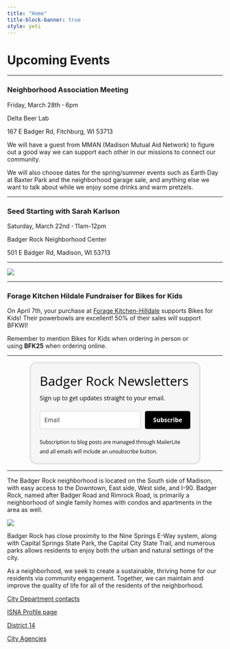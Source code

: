 ```yaml
---
title: "Home"
title-block-banner: true
style: yeti
---
```


# Upcoming Events

------------------------------------------------------------------------

### Neighborhood Association Meeting

Friday, March 28th **⋅** 6pm

Delta Beer Lab

167 E Badger Rd, Fitchburg, WI 53713

We will have a guest from MMAN (Madison Mutual Aid Network) to figure out a good way we can support each other in our missions to connect our community.

We will also choose dates for the spring/summer events such as Earth Day at Baxter Park and the neighborhood garage sale, and anything else we want to talk about while we enjoy some drinks and warm pretzels.

------------------------------------------------------------------------

### Seed Starting with Sarah Karlson

Saturday, March 22nd **⋅** 11am-12pm

Badger Rock Neighborhood Center

501 E Badger Rd, Madison, WI 53713

------------------------------------------------------------------------

![](images/2025-giveaway-volunteer-poster-768x995.jpg)

------------------------------------------------------------------------

### Forage Kitchen Hildale Fundraiser for Bikes for Kids

On April 7th, your purchase at [Forage Kitchen-Hilldale](https://www.google.com/url?q=https://www.facebook.com/events/633300979164724/?__cft__%5B0%5D%3DAZU3vEmahkOYOYug3h9ufV5fl9_VqS9Rg1wADgn3e5CsNpf6abvEx3eyq3VUhW755JNoU6s29cA9VJRtHWqmGi_z0MOF598NVGdweBDtmIRfbpfNAkQ3OYxBAds7qQ9r2xa_L6YEfkKf_IPnaFq9wYDelys6M7fypne_lF5Rm-9kuehjqbt7jdwFTW9KJd2bRts%26__tn__%3D-UK-R&sa=D&source=calendar&usd=2&usg=AOvVaw1wMTj_lUgAUgx5wC8iKU4P) supports Bikes for Kids! Their powerbowls are excellent! 50% of their sales will support BFKWI!

Remember to mention Bikes for Kids when ordering in person or using **BFK25** when ordering online. 

------------------------------------------------------------------------

```{=html}
<style type="text/css">@import url("https://assets.mlcdn.com/fonts.css?version=1664978");</style>
    <style type="text/css">
    /* LOADER */
    .ml-form-embedSubmitLoad {
      display: inline-block;
      width: 20px;
      height: 20px;
    }

    .g-recaptcha {
    transform: scale(1);
    -webkit-transform: scale(1);
    transform-origin: 0 0;
    -webkit-transform-origin: 0 0;
    height: ;
    }

    .sr-only {
      position: absolute;
      width: 1px;
      height: 1px;
      padding: 0;
      margin: -1px;
      overflow: hidden;
      clip: rect(0,0,0,0);
      border: 0;
    }

    .ml-form-embedSubmitLoad:after {
      content: " ";
      display: block;
      width: 11px;
      height: 11px;
      margin: 1px;
      border-radius: 50%;
      border: 4px solid #fff;
    border-color: #ffffff #ffffff #ffffff transparent;
    animation: ml-form-embedSubmitLoad 1.2s linear infinite;
    }
    @keyframes ml-form-embedSubmitLoad {
      0% {
      transform: rotate(0deg);
      }
      100% {
      transform: rotate(360deg);
      }
    }
      #mlb2-1743391.ml-form-embedContainer {
        box-sizing: border-box;
        display: table;
        margin: 0 auto;
        position: static;
        width: 100% !important;
      }
      #mlb2-1743391.ml-form-embedContainer h4,
      #mlb2-1743391.ml-form-embedContainer p,
      #mlb2-1743391.ml-form-embedContainer span,
      #mlb2-1743391.ml-form-embedContainer button {
        text-transform: none !important;
        letter-spacing: normal !important;
      }
      #mlb2-1743391.ml-form-embedContainer .ml-form-embedWrapper {
        background-color: #f6f6f6;
        
        border-width: 4px;
        border-color: #e6e6e6;
        border-radius: 16px;
        border-style: solid;
        box-sizing: border-box;
        display: inline-block !important;
        margin: 0;
        padding: 0;
        position: relative;
              }
      #mlb2-1743391.ml-form-embedContainer .ml-form-embedWrapper.embedPopup,
      #mlb2-1743391.ml-form-embedContainer .ml-form-embedWrapper.embedDefault { width: 400px; }
      #mlb2-1743391.ml-form-embedContainer .ml-form-embedWrapper.embedForm { max-width: 400px; width: 100%; }
      #mlb2-1743391.ml-form-embedContainer .ml-form-align-left { text-align: left; }
      #mlb2-1743391.ml-form-embedContainer .ml-form-align-center { text-align: center; }
      #mlb2-1743391.ml-form-embedContainer .ml-form-align-default { display: table-cell !important; vertical-align: middle !important; text-align: center !important; }
      #mlb2-1743391.ml-form-embedContainer .ml-form-align-right { text-align: right; }
      #mlb2-1743391.ml-form-embedContainer .ml-form-embedWrapper .ml-form-embedHeader img {
        border-top-left-radius: 16px;
        border-top-right-radius: 16px;
        height: auto;
        margin: 0 auto !important;
        max-width: 100%;
        width: undefinedpx;
      }
      #mlb2-1743391.ml-form-embedContainer .ml-form-embedWrapper .ml-form-embedBody,
      #mlb2-1743391.ml-form-embedContainer .ml-form-embedWrapper .ml-form-successBody {
        padding: 20px 20px 0 20px;
      }
      #mlb2-1743391.ml-form-embedContainer .ml-form-embedWrapper .ml-form-embedBody.ml-form-embedBodyHorizontal {
        padding-bottom: 0;
      }
      #mlb2-1743391.ml-form-embedContainer .ml-form-embedWrapper .ml-form-embedBody .ml-form-embedContent,
      #mlb2-1743391.ml-form-embedContainer .ml-form-embedWrapper .ml-form-successBody .ml-form-successContent {
        text-align: left;
        margin: 0 0 20px 0;
      }
      #mlb2-1743391.ml-form-embedContainer .ml-form-embedWrapper .ml-form-embedBody .ml-form-embedContent h4,
      #mlb2-1743391.ml-form-embedContainer .ml-form-embedWrapper .ml-form-successBody .ml-form-successContent h4 {
        color: #000000;
        font-family: 'Open Sans', Arial, Helvetica, sans-serif;
        font-size: 30px;
        font-weight: 400;
        margin: 0 0 10px 0;
        text-align: left;
        word-break: break-word;
      }
      #mlb2-1743391.ml-form-embedContainer .ml-form-embedWrapper .ml-form-embedBody .ml-form-embedContent p,
      #mlb2-1743391.ml-form-embedContainer .ml-form-embedWrapper .ml-form-successBody .ml-form-successContent p {
        color: #000000;
        font-family: 'Open Sans', Arial, Helvetica, sans-serif;
        font-size: 14px;
        font-weight: 400;
        line-height: 20px;
        margin: 0 0 10px 0;
        text-align: left;
      }
      #mlb2-1743391.ml-form-embedContainer .ml-form-embedWrapper .ml-form-embedBody .ml-form-embedContent ul,
      #mlb2-1743391.ml-form-embedContainer .ml-form-embedWrapper .ml-form-embedBody .ml-form-embedContent ol,
      #mlb2-1743391.ml-form-embedContainer .ml-form-embedWrapper .ml-form-successBody .ml-form-successContent ul,
      #mlb2-1743391.ml-form-embedContainer .ml-form-embedWrapper .ml-form-successBody .ml-form-successContent ol {
        color: #000000;
        font-family: 'Open Sans', Arial, Helvetica, sans-serif;
        font-size: 14px;
      }
      #mlb2-1743391.ml-form-embedContainer .ml-form-embedWrapper .ml-form-embedBody .ml-form-embedContent ol ol,
      #mlb2-1743391.ml-form-embedContainer .ml-form-embedWrapper .ml-form-successBody .ml-form-successContent ol ol {
        list-style-type: lower-alpha;
      }
      #mlb2-1743391.ml-form-embedContainer .ml-form-embedWrapper .ml-form-embedBody .ml-form-embedContent ol ol ol,
      #mlb2-1743391.ml-form-embedContainer .ml-form-embedWrapper .ml-form-successBody .ml-form-successContent ol ol ol {
        list-style-type: lower-roman;
      }
      #mlb2-1743391.ml-form-embedContainer .ml-form-embedWrapper .ml-form-embedBody .ml-form-embedContent p a,
      #mlb2-1743391.ml-form-embedContainer .ml-form-embedWrapper .ml-form-successBody .ml-form-successContent p a {
        color: #000000;
        text-decoration: underline;
      }

      #mlb2-1743391.ml-form-embedContainer .ml-form-embedWrapper .ml-block-form .ml-field-group {
        text-align: left!important;
      }

      #mlb2-1743391.ml-form-embedContainer .ml-form-embedWrapper .ml-block-form .ml-field-group label {
        margin-bottom: 5px;
        color: #333333;
        font-size: 14px;
        font-family: 'Open Sans', Arial, Helvetica, sans-serif;
        font-weight: bold; font-style: normal; text-decoration: none;;
        display: inline-block;
        line-height: 20px;
      }
      #mlb2-1743391.ml-form-embedContainer .ml-form-embedWrapper .ml-form-embedBody .ml-form-embedContent p:last-child,
      #mlb2-1743391.ml-form-embedContainer .ml-form-embedWrapper .ml-form-successBody .ml-form-successContent p:last-child {
        margin: 0;
      }
      #mlb2-1743391.ml-form-embedContainer .ml-form-embedWrapper .ml-form-embedBody form {
        margin: 0;
        width: 100%;
      }
      #mlb2-1743391.ml-form-embedContainer .ml-form-embedWrapper .ml-form-embedBody .ml-form-formContent,
      #mlb2-1743391.ml-form-embedContainer .ml-form-embedWrapper .ml-form-embedBody .ml-form-checkboxRow {
        margin: 0 0 20px 0;
        width: 100%;
      }
      #mlb2-1743391.ml-form-embedContainer .ml-form-embedWrapper .ml-form-embedBody .ml-form-checkboxRow {
        float: left;
      }
      #mlb2-1743391.ml-form-embedContainer .ml-form-embedWrapper .ml-form-embedBody .ml-form-formContent.horozintalForm {
        margin: 0;
        padding: 0 0 20px 0;
        width: 100%;
        height: auto;
        float: left;
      }
      #mlb2-1743391.ml-form-embedContainer .ml-form-embedWrapper .ml-form-embedBody .ml-form-fieldRow {
        margin: 0 0 10px 0;
        width: 100%;
      }
      #mlb2-1743391.ml-form-embedContainer .ml-form-embedWrapper .ml-form-embedBody .ml-form-fieldRow.ml-last-item {
        margin: 0;
      }
      #mlb2-1743391.ml-form-embedContainer .ml-form-embedWrapper .ml-form-embedBody .ml-form-fieldRow.ml-formfieldHorizintal {
        margin: 0;
      }
      #mlb2-1743391.ml-form-embedContainer .ml-form-embedWrapper .ml-form-embedBody .ml-form-fieldRow input {
        background-color: #ffffff !important;
        color: #333333 !important;
        border-color: #cccccc;
        border-radius: 4px !important;
        border-style: solid !important;
        border-width: 1px !important;
        font-family: 'Open Sans', Arial, Helvetica, sans-serif;
        font-size: 14px !important;
        height: auto;
        line-height: 21px !important;
        margin-bottom: 0;
        margin-top: 0;
        margin-left: 0;
        margin-right: 0;
        padding: 10px 10px !important;
        width: 100% !important;
        box-sizing: border-box !important;
        max-width: 100% !important;
      }
      #mlb2-1743391.ml-form-embedContainer .ml-form-embedWrapper .ml-form-embedBody .ml-form-fieldRow input::-webkit-input-placeholder,
      #mlb2-1743391.ml-form-embedContainer .ml-form-embedWrapper .ml-form-embedBody .ml-form-horizontalRow input::-webkit-input-placeholder { color: #333333; }

      #mlb2-1743391.ml-form-embedContainer .ml-form-embedWrapper .ml-form-embedBody .ml-form-fieldRow input::-moz-placeholder,
      #mlb2-1743391.ml-form-embedContainer .ml-form-embedWrapper .ml-form-embedBody .ml-form-horizontalRow input::-moz-placeholder { color: #333333; }

      #mlb2-1743391.ml-form-embedContainer .ml-form-embedWrapper .ml-form-embedBody .ml-form-fieldRow input:-ms-input-placeholder,
      #mlb2-1743391.ml-form-embedContainer .ml-form-embedWrapper .ml-form-embedBody .ml-form-horizontalRow input:-ms-input-placeholder { color: #333333; }

      #mlb2-1743391.ml-form-embedContainer .ml-form-embedWrapper .ml-form-embedBody .ml-form-fieldRow input:-moz-placeholder,
      #mlb2-1743391.ml-form-embedContainer .ml-form-embedWrapper .ml-form-embedBody .ml-form-horizontalRow input:-moz-placeholder { color: #333333; }

      #mlb2-1743391.ml-form-embedContainer .ml-form-embedWrapper .ml-form-embedBody .ml-form-fieldRow textarea, #mlb2-1743391.ml-form-embedContainer .ml-form-embedWrapper .ml-form-embedBody .ml-form-horizontalRow textarea {
        background-color: #ffffff !important;
        color: #333333 !important;
        border-color: #cccccc;
        border-radius: 4px !important;
        border-style: solid !important;
        border-width: 1px !important;
        font-family: 'Open Sans', Arial, Helvetica, sans-serif;
        font-size: 14px !important;
        height: auto;
        line-height: 21px !important;
        margin-bottom: 0;
        margin-top: 0;
        padding: 10px 10px !important;
        width: 100% !important;
        box-sizing: border-box !important;
        max-width: 100% !important;
      }

      #mlb2-1743391.ml-form-embedContainer .ml-form-embedWrapper .ml-form-embedBody .ml-form-fieldRow .custom-radio .custom-control-label::before, #mlb2-1743391.ml-form-embedContainer .ml-form-embedWrapper .ml-form-embedBody .ml-form-horizontalRow .custom-radio .custom-control-label::before, #mlb2-1743391.ml-form-embedContainer .ml-form-embedWrapper .ml-form-embedBody .ml-form-fieldRow .custom-checkbox .custom-control-label::before, #mlb2-1743391.ml-form-embedContainer .ml-form-embedWrapper .ml-form-embedBody .ml-form-horizontalRow .custom-checkbox .custom-control-label::before, #mlb2-1743391.ml-form-embedContainer .ml-form-embedWrapper .ml-form-embedBody .ml-form-embedPermissions .ml-form-embedPermissionsOptionsCheckbox .label-description::before, #mlb2-1743391.ml-form-embedContainer .ml-form-embedWrapper .ml-form-embedBody .ml-form-interestGroupsRow .ml-form-interestGroupsRowCheckbox .label-description::before, #mlb2-1743391.ml-form-embedContainer .ml-form-embedWrapper .ml-form-embedBody .ml-form-checkboxRow .label-description::before {
          border-color: #cccccc!important;
          background-color: #ffffff!important;
      }

      #mlb2-1743391.ml-form-embedContainer .ml-form-embedWrapper .ml-form-embedBody .ml-form-fieldRow input.custom-control-input[type="checkbox"]{
        box-sizing: border-box;
        padding: 0;
        position: absolute;
        z-index: -1;
        opacity: 0;
        margin-top: 5px;
        margin-left: -1.5rem;
        overflow: visible;
      }

      #mlb2-1743391.ml-form-embedContainer .ml-form-embedWrapper .ml-form-embedBody .ml-form-fieldRow .custom-checkbox .custom-control-label::before, #mlb2-1743391.ml-form-embedContainer .ml-form-embedWrapper .ml-form-embedBody .ml-form-horizontalRow .custom-checkbox .custom-control-label::before, #mlb2-1743391.ml-form-embedContainer .ml-form-embedWrapper .ml-form-embedBody .ml-form-embedPermissions .ml-form-embedPermissionsOptionsCheckbox .label-description::before, #mlb2-1743391.ml-form-embedContainer .ml-form-embedWrapper .ml-form-embedBody .ml-form-interestGroupsRow .ml-form-interestGroupsRowCheckbox .label-description::before, #mlb2-1743391.ml-form-embedContainer .ml-form-embedWrapper .ml-form-embedBody .ml-form-checkboxRow .label-description::before {
        border-radius: 4px!important;
      }


      #mlb2-1743391.ml-form-embedContainer .ml-form-embedWrapper .ml-form-embedBody .ml-form-checkboxRow input[type=checkbox]:checked~.label-description::after, #mlb2-1743391.ml-form-embedContainer .ml-form-embedWrapper .ml-form-embedBody .ml-form-embedPermissions .ml-form-embedPermissionsOptionsCheckbox input[type=checkbox]:checked~.label-description::after, #mlb2-1743391.ml-form-embedContainer .ml-form-embedWrapper .ml-form-embedBody .ml-form-fieldRow .custom-checkbox .custom-control-input:checked~.custom-control-label::after, #mlb2-1743391.ml-form-embedContainer .ml-form-embedWrapper .ml-form-embedBody .ml-form-horizontalRow .custom-checkbox .custom-control-input:checked~.custom-control-label::after, #mlb2-1743391.ml-form-embedContainer .ml-form-embedWrapper .ml-form-embedBody .ml-form-interestGroupsRow .ml-form-interestGroupsRowCheckbox input[type=checkbox]:checked~.label-description::after {
        background-image: url("data:image/svg+xml,%3csvg xmlns='http://www.w3.org/2000/svg' viewBox='0 0 8 8'%3e%3cpath fill='%23fff' d='M6.564.75l-3.59 3.612-1.538-1.55L0 4.26 2.974 7.25 8 2.193z'/%3e%3c/svg%3e");
      }

      #mlb2-1743391.ml-form-embedContainer .ml-form-embedWrapper .ml-form-embedBody .ml-form-fieldRow .custom-radio .custom-control-input:checked~.custom-control-label::after, #mlb2-1743391.ml-form-embedContainer .ml-form-embedWrapper .ml-form-embedBody .ml-form-fieldRow .custom-radio .custom-control-input:checked~.custom-control-label::after {
        background-image: url("data:image/svg+xml,%3csvg xmlns='http://www.w3.org/2000/svg' viewBox='-4 -4 8 8'%3e%3ccircle r='3' fill='%23fff'/%3e%3c/svg%3e");
      }

      #mlb2-1743391.ml-form-embedContainer .ml-form-embedWrapper .ml-form-embedBody .ml-form-fieldRow .custom-radio .custom-control-input:checked~.custom-control-label::before, #mlb2-1743391.ml-form-embedContainer .ml-form-embedWrapper .ml-form-embedBody .ml-form-horizontalRow .custom-radio .custom-control-input:checked~.custom-control-label::before, #mlb2-1743391.ml-form-embedContainer .ml-form-embedWrapper .ml-form-embedBody .ml-form-fieldRow .custom-checkbox .custom-control-input:checked~.custom-control-label::before, #mlb2-1743391.ml-form-embedContainer .ml-form-embedWrapper .ml-form-embedBody .ml-form-horizontalRow .custom-checkbox .custom-control-input:checked~.custom-control-label::before, #mlb2-1743391.ml-form-embedContainer .ml-form-embedWrapper .ml-form-embedBody .ml-form-embedPermissions .ml-form-embedPermissionsOptionsCheckbox input[type=checkbox]:checked~.label-description::before, #mlb2-1743391.ml-form-embedContainer .ml-form-embedWrapper .ml-form-embedBody .ml-form-interestGroupsRow .ml-form-interestGroupsRowCheckbox input[type=checkbox]:checked~.label-description::before, #mlb2-1743391.ml-form-embedContainer .ml-form-embedWrapper .ml-form-embedBody .ml-form-checkboxRow input[type=checkbox]:checked~.label-description::before  {
          border-color: #000000!important;
          background-color: #000000!important;
          color: #ffffff!important;
      }

      #mlb2-1743391.ml-form-embedContainer .ml-form-embedWrapper .ml-form-embedBody .ml-form-fieldRow .custom-radio .custom-control-label::before, #mlb2-1743391.ml-form-embedContainer .ml-form-embedWrapper .ml-form-embedBody .ml-form-horizontalRow .custom-radio .custom-control-label::before, #mlb2-1743391.ml-form-embedContainer .ml-form-embedWrapper .ml-form-embedBody .ml-form-fieldRow .custom-radio .custom-control-label::after, #mlb2-1743391.ml-form-embedContainer .ml-form-embedWrapper .ml-form-embedBody .ml-form-horizontalRow .custom-radio .custom-control-label::after, #mlb2-1743391.ml-form-embedContainer .ml-form-embedWrapper .ml-form-embedBody .ml-form-fieldRow .custom-checkbox .custom-control-label::before, #mlb2-1743391.ml-form-embedContainer .ml-form-embedWrapper .ml-form-embedBody .ml-form-fieldRow .custom-checkbox .custom-control-label::after, #mlb2-1743391.ml-form-embedContainer .ml-form-embedWrapper .ml-form-embedBody .ml-form-horizontalRow .custom-checkbox .custom-control-label::before, #mlb2-1743391.ml-form-embedContainer .ml-form-embedWrapper .ml-form-embedBody .ml-form-horizontalRow .custom-checkbox .custom-control-label::after {
           top: 2px;
           box-sizing: border-box;
      }

      #mlb2-1743391.ml-form-embedContainer .ml-form-embedWrapper .ml-form-embedBody .ml-form-embedPermissions .ml-form-embedPermissionsOptionsCheckbox .label-description::before, #mlb2-1743391.ml-form-embedContainer .ml-form-embedWrapper .ml-form-embedBody .ml-form-embedPermissions .ml-form-embedPermissionsOptionsCheckbox .label-description::after, #mlb2-1743391.ml-form-embedContainer .ml-form-embedWrapper .ml-form-embedBody .ml-form-checkboxRow .label-description::before, #mlb2-1743391.ml-form-embedContainer .ml-form-embedWrapper .ml-form-embedBody .ml-form-checkboxRow .label-description::after {
           top: 0px!important;
           box-sizing: border-box!important;
      }

      #mlb2-1743391.ml-form-embedContainer .ml-form-embedWrapper .ml-form-embedBody .ml-form-checkboxRow .label-description::before, #mlb2-1743391.ml-form-embedContainer .ml-form-embedWrapper .ml-form-embedBody .ml-form-checkboxRow .label-description::after {
        top: 0px!important;
           box-sizing: border-box!important;
      }

       #mlb2-1743391.ml-form-embedContainer .ml-form-embedWrapper .ml-form-embedBody .ml-form-interestGroupsRow .ml-form-interestGroupsRowCheckbox .label-description::after {
            top: 0px!important;
            box-sizing: border-box!important;
            position: absolute;
            left: -1.5rem;
            display: block;
            width: 1rem;
            height: 1rem;
            content: "";
       }

      #mlb2-1743391.ml-form-embedContainer .ml-form-embedWrapper .ml-form-embedBody .ml-form-interestGroupsRow .ml-form-interestGroupsRowCheckbox .label-description::before {
        top: 0px!important;
        box-sizing: border-box!important;
      }

      #mlb2-1743391.ml-form-embedContainer .ml-form-embedWrapper .ml-form-embedBody .custom-control-label::before {
          position: absolute;
          top: 4px;
          left: -1.5rem;
          display: block;
          width: 16px;
          height: 16px;
          pointer-events: none;
          content: "";
          background-color: #ffffff;
          border: #adb5bd solid 1px;
          border-radius: 50%;
      }

      #mlb2-1743391.ml-form-embedContainer .ml-form-embedWrapper .ml-form-embedBody .custom-control-label::after {
          position: absolute;
          top: 2px!important;
          left: -1.5rem;
          display: block;
          width: 1rem;
          height: 1rem;
          content: "";
      }

      #mlb2-1743391.ml-form-embedContainer .ml-form-embedWrapper .ml-form-embedBody .ml-form-embedPermissions .ml-form-embedPermissionsOptionsCheckbox .label-description::before, #mlb2-1743391.ml-form-embedContainer .ml-form-embedWrapper .ml-form-embedBody .ml-form-interestGroupsRow .ml-form-interestGroupsRowCheckbox .label-description::before, #mlb2-1743391.ml-form-embedContainer .ml-form-embedWrapper .ml-form-embedBody .ml-form-checkboxRow .label-description::before {
          position: absolute;
          top: 4px;
          left: -1.5rem;
          display: block;
          width: 16px;
          height: 16px;
          pointer-events: none;
          content: "";
          background-color: #ffffff;
          border: #adb5bd solid 1px;
          border-radius: 50%;
      }

      #mlb2-1743391.ml-form-embedContainer .ml-form-embedWrapper .ml-form-embedBody .ml-form-embedPermissions .ml-form-embedPermissionsOptionsCheckbox .label-description::after {
          position: absolute;
          top: 0px!important;
          left: -1.5rem;
          display: block;
          width: 1rem;
          height: 1rem;
          content: "";
      }

      #mlb2-1743391.ml-form-embedContainer .ml-form-embedWrapper .ml-form-embedBody .ml-form-checkboxRow .label-description::after {
          position: absolute;
          top: 0px!important;
          left: -1.5rem;
          display: block;
          width: 1rem;
          height: 1rem;
          content: "";
      }

      #mlb2-1743391.ml-form-embedContainer .ml-form-embedWrapper .ml-form-embedBody .custom-radio .custom-control-label::after {
          background: no-repeat 50%/50% 50%;
      }
      #mlb2-1743391.ml-form-embedContainer .ml-form-embedWrapper .ml-form-embedBody .custom-checkbox .custom-control-label::after, #mlb2-1743391.ml-form-embedContainer .ml-form-embedWrapper .ml-form-embedBody .ml-form-embedPermissions .ml-form-embedPermissionsOptionsCheckbox .label-description::after, #mlb2-1743391.ml-form-embedContainer .ml-form-embedWrapper .ml-form-embedBody .ml-form-interestGroupsRow .ml-form-interestGroupsRowCheckbox .label-description::after, #mlb2-1743391.ml-form-embedContainer .ml-form-embedWrapper .ml-form-embedBody .ml-form-checkboxRow .label-description::after {
          background: no-repeat 50%/50% 50%;
      }

      #mlb2-1743391.ml-form-embedContainer .ml-form-embedWrapper .ml-form-embedBody .ml-form-fieldRow .custom-control, #mlb2-1743391.ml-form-embedContainer .ml-form-embedWrapper .ml-form-embedBody .ml-form-horizontalRow .custom-control {
        position: relative;
        display: block;
        min-height: 1.5rem;
        padding-left: 1.5rem;
      }

      #mlb2-1743391.ml-form-embedContainer .ml-form-embedWrapper .ml-form-embedBody .ml-form-fieldRow .custom-radio .custom-control-input, #mlb2-1743391.ml-form-embedContainer .ml-form-embedWrapper .ml-form-embedBody .ml-form-horizontalRow .custom-radio .custom-control-input, #mlb2-1743391.ml-form-embedContainer .ml-form-embedWrapper .ml-form-embedBody .ml-form-fieldRow .custom-checkbox .custom-control-input, #mlb2-1743391.ml-form-embedContainer .ml-form-embedWrapper .ml-form-embedBody .ml-form-horizontalRow .custom-checkbox .custom-control-input {
          position: absolute;
          z-index: -1;
          opacity: 0;
          box-sizing: border-box;
          padding: 0;
      }

      #mlb2-1743391.ml-form-embedContainer .ml-form-embedWrapper .ml-form-embedBody .ml-form-fieldRow .custom-radio .custom-control-label, #mlb2-1743391.ml-form-embedContainer .ml-form-embedWrapper .ml-form-embedBody .ml-form-horizontalRow .custom-radio .custom-control-label, #mlb2-1743391.ml-form-embedContainer .ml-form-embedWrapper .ml-form-embedBody .ml-form-fieldRow .custom-checkbox .custom-control-label, #mlb2-1743391.ml-form-embedContainer .ml-form-embedWrapper .ml-form-embedBody .ml-form-horizontalRow .custom-checkbox .custom-control-label {
          color: #000000;
          font-size: 12px!important;
          font-family: 'Open Sans', Arial, Helvetica, sans-serif;
          line-height: 22px;
          margin-bottom: 0;
          position: relative;
          vertical-align: top;
          font-style: normal;
          font-weight: 700;
      }

      #mlb2-1743391.ml-form-embedContainer .ml-form-embedWrapper .ml-form-embedBody .ml-form-fieldRow .custom-select, #mlb2-1743391.ml-form-embedContainer .ml-form-embedWrapper .ml-form-embedBody .ml-form-horizontalRow .custom-select {
        background-color: #ffffff !important;
        color: #333333 !important;
        border-color: #cccccc;
        border-radius: 4px !important;
        border-style: solid !important;
        border-width: 1px !important;
        font-family: 'Open Sans', Arial, Helvetica, sans-serif;
        font-size: 14px !important;
        line-height: 20px !important;
        margin-bottom: 0;
        margin-top: 0;
        padding: 10px 28px 10px 12px !important;
        width: 100% !important;
        box-sizing: border-box !important;
        max-width: 100% !important;
        height: auto;
        display: inline-block;
        vertical-align: middle;
        background: url('https://cdn.mailerlite.com/images/default/dropdown.svg') no-repeat right .75rem center/8px 10px;
        -webkit-appearance: none;
        -moz-appearance: none;
        appearance: none;
      }


      #mlb2-1743391.ml-form-embedContainer .ml-form-embedWrapper .ml-form-embedBody .ml-form-horizontalRow {
        height: auto;
        width: 100%;
        float: left;
      }
      .ml-form-formContent.horozintalForm .ml-form-horizontalRow .ml-input-horizontal { width: 70%; float: left; }
      .ml-form-formContent.horozintalForm .ml-form-horizontalRow .ml-button-horizontal { width: 30%; float: left; }
      .ml-form-formContent.horozintalForm .ml-form-horizontalRow .ml-button-horizontal.labelsOn { padding-top: 25px;  }
      .ml-form-formContent.horozintalForm .ml-form-horizontalRow .horizontal-fields { box-sizing: border-box; float: left; padding-right: 10px;  }
      #mlb2-1743391.ml-form-embedContainer .ml-form-embedWrapper .ml-form-embedBody .ml-form-horizontalRow input {
        background-color: #ffffff;
        color: #333333;
        border-color: #cccccc;
        border-radius: 4px;
        border-style: solid;
        border-width: 1px;
        font-family: 'Open Sans', Arial, Helvetica, sans-serif;
        font-size: 14px;
        line-height: 20px;
        margin-bottom: 0;
        margin-top: 0;
        padding: 10px 10px;
        width: 100%;
        box-sizing: border-box;
        overflow-y: initial;
      }
      #mlb2-1743391.ml-form-embedContainer .ml-form-embedWrapper .ml-form-embedBody .ml-form-horizontalRow button {
        background-color: #000000 !important;
        border-color: #000000;
        border-style: solid;
        border-width: 1px;
        border-radius: 4px;
        box-shadow: none;
        color: #ffffff !important;
        cursor: pointer;
        font-family: 'Open Sans', Arial, Helvetica, sans-serif;
        font-size: 14px !important;
        font-weight: 700;
        line-height: 20px;
        margin: 0 !important;
        padding: 10px !important;
        width: 100%;
        height: auto;
      }
      #mlb2-1743391.ml-form-embedContainer .ml-form-embedWrapper .ml-form-embedBody .ml-form-horizontalRow button:hover {
        background-color: #333333 !important;
        border-color: #333333 !important;
      }
      #mlb2-1743391.ml-form-embedContainer .ml-form-embedWrapper .ml-form-embedBody .ml-form-checkboxRow input[type="checkbox"] {
        box-sizing: border-box;
        padding: 0;
        position: absolute;
        z-index: -1;
        opacity: 0;
        margin-top: 5px;
        margin-left: -1.5rem;
        overflow: visible;
      }
      #mlb2-1743391.ml-form-embedContainer .ml-form-embedWrapper .ml-form-embedBody .ml-form-checkboxRow .label-description {
        color: #000000;
        display: block;
        font-family: 'Open Sans', Arial, Helvetica, sans-serif;
        font-size: 12px;
        text-align: left;
        margin-bottom: 0;
        position: relative;
        vertical-align: top;
      }
      #mlb2-1743391.ml-form-embedContainer .ml-form-embedWrapper .ml-form-embedBody .ml-form-checkboxRow label {
        font-weight: normal;
        margin: 0;
        padding: 0;
        position: relative;
        display: block;
        min-height: 24px;
        padding-left: 24px;

      }
      #mlb2-1743391.ml-form-embedContainer .ml-form-embedWrapper .ml-form-embedBody .ml-form-checkboxRow label a {
        color: #000000;
        text-decoration: underline;
      }
      #mlb2-1743391.ml-form-embedContainer .ml-form-embedWrapper .ml-form-embedBody .ml-form-checkboxRow label p {
        color: #000000 !important;
        font-family: 'Open Sans', Arial, Helvetica, sans-serif !important;
        font-size: 12px !important;
        font-weight: normal !important;
        line-height: 18px !important;
        padding: 0 !important;
        margin: 0 5px 0 0 !important;
      }
      #mlb2-1743391.ml-form-embedContainer .ml-form-embedWrapper .ml-form-embedBody .ml-form-checkboxRow label p:last-child {
        margin: 0;
      }
      #mlb2-1743391.ml-form-embedContainer .ml-form-embedWrapper .ml-form-embedBody .ml-form-embedSubmit {
        margin: 0 0 20px 0;
        float: left;
        width: 100%;
      }
      #mlb2-1743391.ml-form-embedContainer .ml-form-embedWrapper .ml-form-embedBody .ml-form-embedSubmit button {
        background-color: #000000 !important;
        border: none !important;
        border-radius: 4px !important;
        box-shadow: none !important;
        color: #ffffff !important;
        cursor: pointer;
        font-family: 'Open Sans', Arial, Helvetica, sans-serif !important;
        font-size: 14px !important;
        font-weight: 700 !important;
        line-height: 21px !important;
        height: auto;
        padding: 10px !important;
        width: 100% !important;
        box-sizing: border-box !important;
      }
      #mlb2-1743391.ml-form-embedContainer .ml-form-embedWrapper .ml-form-embedBody .ml-form-embedSubmit button.loading {
        display: none;
      }
      #mlb2-1743391.ml-form-embedContainer .ml-form-embedWrapper .ml-form-embedBody .ml-form-embedSubmit button:hover {
        background-color: #333333 !important;
      }
      .ml-subscribe-close {
        width: 30px;
        height: 30px;
        background: url('https://cdn.mailerlite.com/images/default/modal_close.png') no-repeat;
        background-size: 30px;
        cursor: pointer;
        margin-top: -10px;
        margin-right: -10px;
        position: absolute;
        top: 0;
        right: 0;
      }
      .ml-error input, .ml-error textarea, .ml-error select {
        border-color: red!important;
      }

      .ml-error .custom-checkbox-radio-list {
        border: 1px solid red !important;
        border-radius: 16px;
        padding: 10px;
      }

      .ml-error .label-description,
      .ml-error .label-description p,
      .ml-error .label-description p a,
      .ml-error label:first-child {
        color: #ff0000 !important;
      }

      #mlb2-1743391.ml-form-embedContainer .ml-form-embedWrapper .ml-form-embedBody .ml-form-checkboxRow.ml-error .label-description p,
      #mlb2-1743391.ml-form-embedContainer .ml-form-embedWrapper .ml-form-embedBody .ml-form-checkboxRow.ml-error .label-description p:first-letter {
        color: #ff0000 !important;
      }
            @media only screen and (max-width: 400px){

        .ml-form-embedWrapper.embedDefault, .ml-form-embedWrapper.embedPopup { width: 100%!important; }
        .ml-form-formContent.horozintalForm { float: left!important; }
        .ml-form-formContent.horozintalForm .ml-form-horizontalRow { height: auto!important; width: 100%!important; float: left!important; }
        .ml-form-formContent.horozintalForm .ml-form-horizontalRow .ml-input-horizontal { width: 100%!important; }
        .ml-form-formContent.horozintalForm .ml-form-horizontalRow .ml-input-horizontal > div { padding-right: 0px!important; padding-bottom: 10px; }
        .ml-form-formContent.horozintalForm .ml-button-horizontal { width: 100%!important; }
        .ml-form-formContent.horozintalForm .ml-button-horizontal.labelsOn { padding-top: 0px!important; }

      }
    </style>

    <style type="text/css">

      .ml-mobileButton-horizontal { display: none; }

      #mlb2-1743391 .ml-mobileButton-horizontal button {

        background-color: #000000 !important;
        border-color: #000000 !important;
        border-style: solid !important;
        border-width: 1px !important;
        border-radius: 4px !important;
        box-shadow: none !important;
        color: #ffffff !important;
        cursor: pointer;
        font-family: 'Open Sans', Arial, Helvetica, sans-serif !important;
        font-size: 14px !important;
        font-weight: 700 !important;
        line-height: 20px !important;
        padding: 10px !important;
        width: 100% !important;

      }

      @media only screen and (max-width: 400px) {
        #mlb2-1743391.ml-form-embedContainer .ml-form-embedWrapper .ml-form-embedBody .ml-form-formContent.horozintalForm {
          padding: 0 0 10px 0 !important;
        }
        .ml-hide-horizontal { display: none !important; }
        .ml-form-formContent.horozintalForm .ml-button-horizontal { display: none!important; }
        .ml-mobileButton-horizontal { display: inline-block !important; margin-bottom: 20px;width:100%; }
        .ml-form-formContent.horozintalForm .ml-form-horizontalRow .ml-input-horizontal > div { padding-bottom: 0px !important; }
      }

    </style>
  <style type="text/css">
    @media only screen and (max-width: 400px) {
       .ml-form-formContent.horozintalForm .ml-form-horizontalRow .horizontal-fields {
        margin-bottom: 10px !important;
        width: 100% !important;
      }
    }
  </style>
    
    <style type="text/css">
      #mlb2-1743391.ml-form-embedContainer .ml-form-embedWrapper .ml-form-embedBody .ml-form-embedPermissions { text-align: left; float: left; width: 100%; }
      #mlb2-1743391.ml-form-embedContainer .ml-form-embedWrapper .ml-form-embedBody .ml-form-embedPermissions .ml-form-embedPermissionsContent {
        margin: 0 0 15px 0;
        text-align: left;
      }
      #mlb2-1743391.ml-form-embedContainer .ml-form-embedWrapper .ml-form-embedBody .ml-form-embedPermissions .ml-form-embedPermissionsContent.horizontal {
        margin: 0 0 15px 0;
      }
      #mlb2-1743391.ml-form-embedContainer .ml-form-embedWrapper .ml-form-embedBody .ml-form-embedPermissions .ml-form-embedPermissionsContent h4 {
        color: #000000;
        font-family: 'Open Sans', Arial, Helvetica, sans-serif;
        font-size: 12px;
        font-weight: 700;
        line-height: 18px;
        margin: 0 0 10px 0;
        word-break: break-word;
      }
      #mlb2-1743391.ml-form-embedContainer .ml-form-embedWrapper .ml-form-embedBody .ml-form-embedPermissions .ml-form-embedPermissionsContent p {
        color: #000000;
        font-family: 'Open Sans', Arial, Helvetica, sans-serif;
        font-size: 12px;
        line-height: 18px;
        margin: 0 0 10px 0;
      }

      #mlb2-1743391.ml-form-embedContainer .ml-form-embedWrapper .ml-form-embedBody .ml-form-embedPermissions .ml-form-embedPermissionsContent.privacy-policy p {
        color: #000000;
        font-family: 'Open Sans', Arial, Helvetica, sans-serif;
        font-size: 12px;
        line-height: 22px;
        margin: 0 0 10px 0;
      }

      #mlb2-1743391.ml-form-embedContainer .ml-form-embedWrapper .ml-form-embedBody .ml-form-embedPermissions .ml-form-embedPermissionsContent.privacy-policy p a {
        color: #000000;
      }

      #mlb2-1743391.ml-form-embedContainer .ml-form-embedWrapper .ml-form-embedBody .ml-form-embedPermissions .ml-form-embedPermissionsContent.privacy-policy p:last-child {
        margin: 0;
      }

      #mlb2-1743391.ml-form-embedContainer .ml-form-embedWrapper .ml-form-embedBody .ml-form-embedPermissions .ml-form-embedPermissionsContent p a {
        color: #000000;
        text-decoration: underline;
      }
      #mlb2-1743391.ml-form-embedContainer .ml-form-embedWrapper .ml-form-embedBody .ml-form-embedPermissions .ml-form-embedPermissionsContent p:last-child { margin: 0 0 15px 0; }
      #mlb2-1743391.ml-form-embedContainer .ml-form-embedWrapper .ml-form-embedBody .ml-form-embedPermissions .ml-form-embedPermissionsOptions {
        margin: 0;
        padding: 0;
      }
      #mlb2-1743391.ml-form-embedContainer .ml-form-embedWrapper .ml-form-embedBody .ml-form-embedPermissions .ml-form-embedPermissionsOptionsCheckbox {
        margin: 0 0 10px 0;
      }
      #mlb2-1743391.ml-form-embedContainer .ml-form-embedWrapper .ml-form-embedBody .ml-form-embedPermissions .ml-form-embedPermissionsOptionsCheckbox:last-child {
        margin: 0;
      }
      #mlb2-1743391.ml-form-embedContainer .ml-form-embedWrapper .ml-form-embedBody .ml-form-embedPermissions .ml-form-embedPermissionsOptionsCheckbox label {
        font-weight: normal;
        margin: 0;
        padding: 0;
        position: relative;
        display: block;
        min-height: 24px;
        padding-left: 24px;
      }
      #mlb2-1743391.ml-form-embedContainer .ml-form-embedWrapper .ml-form-embedBody .ml-form-embedPermissions .ml-form-embedPermissionsOptionsCheckbox .label-description {
        color: #000000;
        font-family: 'Open Sans', Arial, Helvetica, sans-serif;
        font-size: 12px;
        line-height: 18px;
        text-align: left;
        margin-bottom: 0;
        position: relative;
        vertical-align: top;
        font-style: normal;
        font-weight: 700;
      }
      #mlb2-1743391.ml-form-embedContainer .ml-form-embedWrapper .ml-form-embedBody .ml-form-embedPermissions .ml-form-embedPermissionsOptionsCheckbox .description {
        color: #000000;
        font-family: 'Open Sans', Arial, Helvetica, sans-serif;
        font-size: 12px;
        font-style: italic;
        font-weight: 400;
        line-height: 18px;
        margin: 5px 0 0 0;
      }
      #mlb2-1743391.ml-form-embedContainer .ml-form-embedWrapper .ml-form-embedBody .ml-form-embedPermissions .ml-form-embedPermissionsOptionsCheckbox input[type="checkbox"] {
        box-sizing: border-box;
        padding: 0;
        position: absolute;
        z-index: -1;
        opacity: 0;
        margin-top: 5px;
        margin-left: -1.5rem;
        overflow: visible;
      }
      #mlb2-1743391.ml-form-embedContainer .ml-form-embedWrapper .ml-form-embedBody .ml-form-embedPermissions .ml-form-embedMailerLite-GDPR {
        padding-bottom: 20px;
      }
      #mlb2-1743391.ml-form-embedContainer .ml-form-embedWrapper .ml-form-embedBody .ml-form-embedPermissions .ml-form-embedMailerLite-GDPR p {
        color: #000000;
        font-family: 'Open Sans', Arial, Helvetica, sans-serif;
        font-size: 10px;
        line-height: 14px;
        margin: 0;
        padding: 0;
      }
      #mlb2-1743391.ml-form-embedContainer .ml-form-embedWrapper .ml-form-embedBody .ml-form-embedPermissions .ml-form-embedMailerLite-GDPR p a {
        color: #000000;
        text-decoration: underline;

      }
      @media (max-width: 768px) {
        #mlb2-1743391.ml-form-embedContainer .ml-form-embedWrapper .ml-form-embedBody .ml-form-embedPermissions .ml-form-embedPermissionsContent p {
          font-size: 12px !important;
          line-height: 18px !important;
        }
        #mlb2-1743391.ml-form-embedContainer .ml-form-embedWrapper .ml-form-embedBody .ml-form-embedPermissions .ml-form-embedMailerLite-GDPR p {
          font-size: 10px !important;
          line-height: 14px !important;
        }
      }
    </style>
    <div id="mlb2-1743391" class="ml-form-embedContainer ml-subscribe-form ml-subscribe-form-1743391">
      <div class="ml-form-align-center ">
        <div class="ml-form-embedWrapper embedForm">
          <div class="ml-form-embedBody ml-form-embedBodyHorizontal row-form">
            <div class="ml-form-embedContent" style=" ">
                <h4>Badger Rock Newsletters</h4>
                <p>Sign up to get updates straight to your email.</p>
            </div>
            <form class="ml-block-form" action="https://assets.mailerlite.com/jsonp/187311/forms/68715942943655105/subscribe" data-code="" method="post" target="_blank">
              <div class="ml-form-formContent horozintalForm">
                <div class="ml-form-horizontalRow">
                  <div class="ml-input-horizontal">
                      <div style="width: 100%;" class="horizontal-fields">
                        <div class="ml-field-group ml-field-email ml-validate-email ml-validate-required">
                          <!-- input -->
                      <input type="email" class="form-control" data-inputmask="" name="fields[email]" placeholder="Email" autocomplete="email">
                      <!-- /input -->
                        </div>
                      </div>
                  </div>
                  <div class="ml-button-horizontal primary ">
                      <button type="submit" class="primary">Subscribe</button>
                    <button disabled="disabled" style="display: none;" type="button" class="loading">
                      <div class="ml-form-embedSubmitLoad"></div>
                      <span class="sr-only">Loading...</span>
                    </button>
                  </div>
                </div>
              </div>
              <!-- Privacy policy -->
              <div class="ml-form-embedPermissions" style="">
                <div class="ml-form-embedPermissionsContent horizontal privacy-policy">
                  <p>Subscription to blog posts are&nbsp;managed through&nbsp;MailerLite and all emails will include an unsubscribe button.</p>
 
                </div>
              </div>
              <!-- /Privacy policy -->
              <input type="hidden" name="ml-submit" value="1">
              <div class="ml-mobileButton-horizontal">
                <button type="submit" class="primary">Subscribe</button>
                <button disabled="disabled" style="display: none;" type="button" class="loading">
                  <div class="ml-form-embedSubmitLoad"></div>
                  <span class="sr-only">Loading...</span>
                </button>
              </div>
              <input type="hidden" name="anticsrf" value="true">
            </form>
          </div>

          <div class="ml-form-successBody row-success" style="display: none">
            <div class="ml-form-successContent">
                <h4>Thank you!</h4>
                  <p>You have successfully joined our subscriber list.</p>
            </div>
          </div>
        </div>
      </div>
    </div>
  <script>
    function ml_webform_success_1743391() {
      var $ = ml_jQuery || jQuery;
      $('.ml-subscribe-form-1743391 .row-success').show();
      $('.ml-subscribe-form-1743391 .row-form').hide();
    }
      </script>
      <script src="https://groot.mailerlite.com/js/w/webforms.min.js?v491724307ca3b85c1c754857e93994e5" type="text/javascript"></script>
```

------------------------------------------------------------------------

The Badger Rock neighborhood is located on the South side of Madison, with easy access to the Downtown, East side, West side, and I-90. Badger Rock, named after Badger Road and Rimrock Road, is primarily a neighborhood of single family homes with condos and apartments in the area as well.

![](images/LabeledMap.png){fig-align="center"}

Badger Rock has close proximity to the Nine Springs E-Way system, along with Capital Springs State Park, the Capital City State Trail, and numerous parks allows residents to enjoy both the urban and natural settings of the city.

As a neighborhood, we seek to create a sustainable, thriving home for our residents via community engagement. Together, we can maintain and improve the quality of life for all of the residents of the neighborhood.

[City Department contacts](https://www.cityofmadison.com/contact)

[ISNA Profile page](https://www.cityofmadison.com/neighborhoods/profile/39.html)

[District 14](https://www.cityofmadison.com/council/district14/mydistrict/)

[City Agencies](https://www.cityofmadison.com/agencies)
